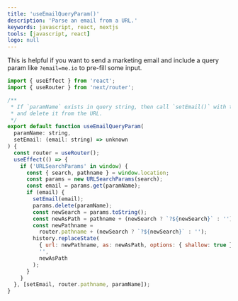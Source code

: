 ```yaml
---
title: 'useEmailQueryParam()'
description: 'Parse an email from a URL.'
keywords: javascript, react, nextjs
tools: [javascript, react]
logo: null
---
```


This is helpful if you want to send a marketing email and include a query
param like `?email=me.io` to pre-fill some input.

<GlobalWrapper>
  <SectionWrapper>

```jsx
import { useEffect } from 'react';
import { useRouter } from 'next/router';

/**
 * If `paramName` exists in query string, then call `setEmail()` with the value
 * and delete it from the URL.
 */
export default function useEmailQueryParam(
  paramName: string,
  setEmail: (email: string) => unknown
) {
  const router = useRouter();
  useEffect(() => {
    if ('URLSearchParams' in window) {
      const { search, pathname } = window.location;
      const params = new URLSearchParams(search);
      const email = params.get(paramName);
      if (email) {
        setEmail(email);
        params.delete(paramName);
        const newSearch = params.toString();
        const newAsPath = pathname + (newSearch ? `?${newSearch}` : '');
        const newPathname =
          router.pathname + (newSearch ? `?${newSearch}` : '');
        history.replaceState(
          { url: newPathname, as: newAsPath, options: { shallow: true } },
          '',
          newAsPath
        );
      }
    }
  }, [setEmail, router.pathname, paramName]);
}
```

  </SectionWrapper>
</GlobalWrapper>
